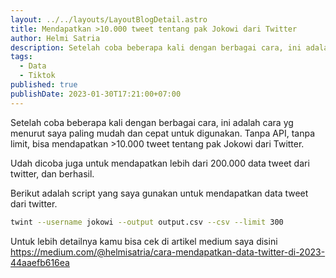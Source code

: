 ```yaml
---
layout: ../../layouts/LayoutBlogDetail.astro
title: Mendapatkan >10.000 tweet tentang pak Jokowi dari Twitter
author: Helmi Satria
description: Setelah coba beberapa kali dengan berbagai cara, ini adalah cara yg menurut saya paling mudah dan cepat untuk digunakan. Tanpa API, tanpa limit, bisa...
tags:
  - Data
  - Tiktok
published: true
publishDate: 2023-01-30T17:21:00+07:00
---
```


Setelah coba beberapa kali dengan berbagai cara, ini adalah cara yg menurut saya paling mudah dan cepat untuk digunakan. Tanpa API, tanpa limit, bisa mendapatkan >10.000 tweet tentang pak Jokowi dari Twitter.

Udah dicoba juga untuk mendapatkan lebih dari 200.000 data tweet dari twitter, dan berhasil.

Berikut adalah script yang saya gunakan untuk mendapatkan data tweet dari twitter.

```bash
twint --username jokowi --output output.csv --csv --limit 300
```

Untuk lebih detailnya kamu bisa cek di artikel medium saya disini <a target="_blank" href="https://medium.com/@helmisatria/cara-mendapatkan-data-twitter-di-2023-44aaefb616ea">https://medium.com/@helmisatria/cara-mendapatkan-data-twitter-di-2023-44aaefb616ea</a>
